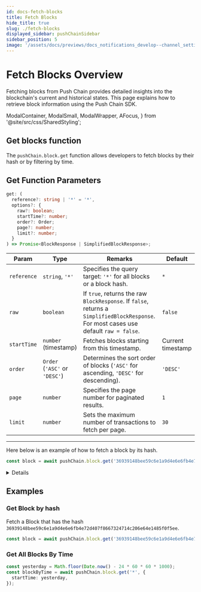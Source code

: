 ```yaml
---
id: docs-fetch-blocks
title: Fetch Blocks
hide_title: true
slug: ./fetch-blocks
displayed_sidebar: pushChainSidebar
sidebar_position: 5
image: '/assets/docs/previews/docs_notifications_develop--channel_settings.png'
---
```


# Fetch Blocks Overview

Fetching blocks from Push Chain provides detailed insights into the blockchain's current and historical states. This page explains how to retrieve block information using the Push Chain SDK.

<head>
  <title>{`Fetch Blocks | Push Chain | Push Documentation`}</title>
</head>

  ModalContainer,
  ModalSmall,
  ModalWrapper,
  AFocus,
} from '@site/src/css/SharedStyling';

## Get blocks function

The `pushChain.block.get` function allows developers to fetch blocks by their hash or by filtering by time.

## Get Function Parameters

```typescript
get: (
  reference?: string | '*' = '*',
  options?: {
    raw?: boolean;
    startTime?: number;
    order?: Order;
    page?: number;
    limit?: number;
  }
) => Promise<BlockResponse | SimplifiedBlockResponse>;
```

| Param       | Type               | Remarks                               | Default         |
|-------------|--------------------|---------------------------------------|-----------------|
| `reference`      | `string`, `'*'`       | Specifies the query target: `'*'` for all blocks or a block hash. | `*`                |
| `raw`            | `boolean`                                | If `true`, returns the raw `BlockResponse`. If `false`, returns a `SimplifiedBlockResponse`. For most cases use default `raw = false`.     | `false`            |
| `startTime`      | `number` (timestamp)                     | Fetches blocks starting from this timestamp.                                                | Current timestamp  |
| `order`          | `Order` (`'ASC'` or `'DESC'`)            | Determines the sort order of blocks (`'ASC'` for ascending, `'DESC'` for descending).        | `'DESC'`           |
| `page`           | `number`                                 | Specifies the page number for paginated results.                                                  | `1`                |
| `limit`          | `number`                                 | Sets the maximum number of transactions to fetch per page.                                        | `30`               |

--------

Here below is an example of how to fetch a block by its hash.

```typescript
const block = await pushChain.block.get('36939148bee59c6e1a9d4e6e6fb4e72d407f8667324714c206e64e1485f0f5ee');
```

<Details summary="Expected response">

```typescript
{
  "totalPages": 1,
  "lastTs": "1736076322681",
  "blocks": [
    {
      "blockHash": "36939148bee59c6e1a9d4e6e6fb4e72d407f8667324714c206e64e1485f0f5ee",
      "ts": "1736076322681",
      "totalNumberOfTxns": 1,
      "transactions": [
        {
          "txnHash": "177482c5a504f3922875c216f71a2b236f344cfbf334f97c8f59547e1e21fb23",
          "ts": "1736076322681",
          "blockHash": "36939148bee59c6e1a9d4e6e6fb4e72d407f8667324714c206e64e1485f0f5ee",
          "category": "CUSTOM:SAMPLE_TX",
          "status": "SUCCESS",
          "from": "push:devnet:pushconsumer1l8wd6ucrwf43stuavxwfc9jmr5emlkr66guml6",
          "recipients": {
            "recipients": [
              {
                "address": "eip155:1:0x35B84d6848D16415177c64D64504663b998A6ab4"
              },
              {
                "address": "eip155:97:0xD8634C39BBFd4033c0d3289C4515275102423681"
              }
            ]
          },
          "txnData": "0102030405",
          "sig": "6nmaU8lrzsLu62T9yNhCgFlcGrwmx9lcvyoU63g6g4tgldp0RSNQEVZZJlKn0gPt7AuXTDCb+rW6nkS0Gs6/pxw="
        }
      ]
    }
  ]
}
```

Response properties description:

| **Property**             | **Type**                 | **Description**                                                                                     |
|---------------------------|--------------------------|-----------------------------------------------------------------------------------------------------|
| `totalPages`             | `number`                | The total number of pages available for the query results.                                         |
| `lastTs`                 | `string` (timestamp)    | The timestamp of the last transaction or block in the current response, used for pagination.       |
| `blocks`                 | `array`                 | A list of blocks included in the response. Each block contains its transactions and metadata.      |
| `blocks[].blockHash`     | `string`                | The unique hash of the block. Identifies the block on the blockchain.                              |
| `blocks[].ts`            | `string` (timestamp)    | The timestamp indicating when the block was created.                                               |
| `blocks[].totalNumberOfTxns` | `number`             | The total number of transactions included in the block.                                            |
| `blocks[].transactions`  | `array`                 | A list of transactions included in the block.                                                     |
| `blocks[].transactions[].txnHash` | `string`        | The unique hash of the transaction. Identifies the transaction on the blockchain.                 |
| `blocks[].transactions[].ts` | `string` (timestamp) | The timestamp indicating when the transaction occurred.                                            |
| `blocks[].transactions[].blockHash` | `string`      | The hash of the block that includes this transaction.                                              |
| `blocks[].transactions[].category` | `string`      | The category of the transaction, often application-specific (e.g., `CUSTOM:SAMPLE_TX`).            |
| `blocks[].transactions[].status`  | `string`       | The status of the transaction, such as `SUCCESS` or `FAILED`.                                      |
| `blocks[].transactions[].from`    | `string`       | The sender's address in a chain-agnostic format (e.g., `push:devnet:...`).                         |
| `blocks[].transactions[].recipients` | `object`    | An object containing the list of recipient addresses for the transaction.                         |
| `blocks[].transactions[].recipients.recipients` | `array` | A list of recipient addresses. Each address is specified in a chain-agnostic format.               |
| `blocks[].transactions[].txnData` | `string`       | The transaction data in hexadecimal format.                                                        |
| `blocks[].transactions[].sig`     | `string`       | The digital signature of the transaction, verifying its authenticity.                              |

</Details>

## Examples

### Get Block by hash

Fetch a Block that has the hash `36939148bee59c6e1a9d4e6e6fb4e72d407f8667324714c206e64e1485f0f5ee`.

```typescript
const block = await pushChain.block.get('36939148bee59c6e1a9d4e6e6fb4e72d407f8667324714c206e64e1485f0f5ee');
```

### Get All Blocks By Time

```typescript
const yesterday = Math.floor(Date.now() - 24 * 60 * 60 * 1000);
const blockByTime = await pushChain.block.get('*', {
  startTime: yesterday,
});
```